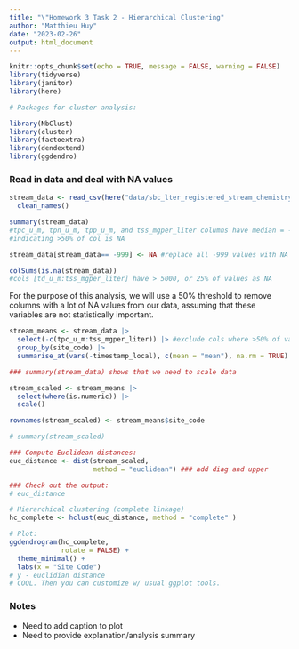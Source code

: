 ```yaml
---
title: "\"Homework 3 Task 2 - Hierarchical Clustering"
author: "Matthieu Huy"
date: "2023-02-26"
output: html_document
---
```


```r
knitr::opts_chunk$set(echo = TRUE, message = FALSE, warning = FALSE)
library(tidyverse)
library(janitor)
library(here)

# Packages for cluster analysis:

library(NbClust)
library(cluster)
library(factoextra)
library(dendextend)
library(ggdendro)
```

### Read in data and deal with NA values

```r
stream_data <- read_csv(here("data/sbc_lter_registered_stream_chemistry.csv")) |>
  clean_names()

summary(stream_data) 
#tpc_u_m, tpn_u_m, tpp_u_m, and tss_mgper_liter columns have median = -999
#indicating >50% of col is NA

stream_data[stream_data== -999] <- NA #replace all -999 values with NA

colSums(is.na(stream_data)) 
#cols [td_u_m:tss_mgper_liter] have > 5000, or 25% of values as NA

```

For the purpose of this analysis, we will use a 50% threshold to remove columns with a lot of NA values from our data, assuming that these variables are not statistically important. 

```r
stream_means <- stream_data |>
  select(-c(tpc_u_m:tss_mgper_liter)) |> #exclude cols where >50% of values are NA
  group_by(site_code) |>
  summarise_at(vars(-timestamp_local), c(mean = "mean"), na.rm = TRUE)

### summary(stream_data) shows that we need to scale data

stream_scaled <- stream_means |>
  select(where(is.numeric)) |>
  scale()

rownames(stream_scaled) <- stream_means$site_code

# summary(stream_scaled)
```

```r
### Compute Euclidean distances:
euc_distance <- dist(stream_scaled, 
                     method = "euclidean") ### add diag and upper

### Check out the output:
# euc_distance
```

```r
# Hierarchical clustering (complete linkage)
hc_complete <- hclust(euc_distance, method = "complete" )

# Plot:
ggdendrogram(hc_complete, 
             rotate = FALSE) +
  theme_minimal() +
  labs(x = "Site Code")
# y - euclidian distance
# COOL. Then you can customize w/ usual ggplot tools. 
```

### Notes 

- Need to add caption to plot
- Need to provide explanation/analysis summary
